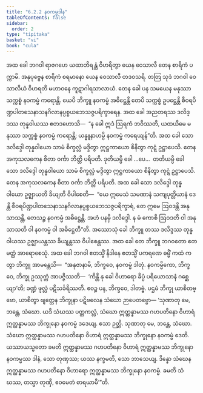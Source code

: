 ```yaml
---
title: "6.2.2 နဝကမ္မဒါန"
tableOfContents: false
sidebar:
  order: 2
type: "tipitaka"
basket: "vi"
book: "cula"
---
```



<DynamicBreadcrumb />

<Division number="308" book="cula">

<Paragraph number="1330" book="cula">
အထ ခေါ ဘဂဝါ ရာဇဂဟေ ယထာဘိရန္တံ ဝိဟရိတွာ ယေန ဝေသာလီ တေန စာရိကံ ပက္ကာမိ. အနုပုဗ္ဗေန စာရိကံ စရမာနော ယေန ဝေသာလီ တဒဝသရိ. တတြ သုဒံ ဘဂဝါ ဝေသာလိယံ ဝိဟရတိ မဟာဝနေ ကူဋာဂါရသာလာယံ. တေန ခေါ ပန သမယေန မနုဿာ သက္ကစ္စံ နဝကမ္မံ ကရောန္တိ. ယေပိ ဘိက္ခူ နဝကမ္မံ အဓိဋ္ဌေန္တိ တေပိ သက္ကစ္စံ ဥပဋ္ဌေန္တိ စီဝရပိဏ္ဍပါတသေနာသနဂိလာနပ္ပစ္စယဘေသဇ္ဇပရိက္ခာရေန. အထ ခေါ အညတရဿ ဒလိဒ္ဒဿ တုန္နဝါယဿ ဧတဒဟောသိ—  “န ခေါ ဣဒံ ဩရကံ ဘဝိဿတိ, ယထယိမေ မနုဿာ သက္ကစ္စံ နဝကမ္မံ ကရောန္တိ; ယန္နူနာဟမ္ပိ နဝကမ္မံ ကရေယျန်”တိ. အထ ခေါ သော ဒလိဒ္ဒေါ တုန္နဝါယော သာမံ စိက္ခလ္လံ မဒ္ဒိတွာ ဣဋ္ဌကာယော စိနိတွာ ကုဋ္ဋံ ဥဋ္ဌာပေသိ. တေန အကုသလကေန စိတာ ဝင်္ကာ ဘိတ္တိ ပရိပတိ. ဒုတိယမ္ပိ ခေါ …ပေ…  တတိယမ္ပိ ခေါ သော ဒလိဒ္ဒေါ တုန္နဝါယော သာမံ စိက္ခလ္လံ မဒ္ဒိတွာ ဣဋ္ဌကာယော စိနိတွာ ကုဋ္ဋံ ဥဋ္ဌာပေသိ. တေန အကုသလကေန စိတာ ဝင်္ကာ ဘိတ္တိ ပရိပတိ. အထ ခေါ သော ဒလိဒ္ဒေါ တုန္နဝါယော ဥဇ္ဈာယတိ ခိယျတိ ဝိပါစေတိ—  “ယေ ဣမေသံ သမဏာနံ သကျပုတ္တိယာနံ ဒေန္တိ စီဝရပိဏ္ဍပါတသေနာသနဂိလာနပ္ပစ္စယဘေသဇ္ဇပရိက္ခာရံ, တေ ဣမေ ဩဝဒန္တိ အနုသာသန္တိ, တေသဉ္စ နဝကမ္မံ အဓိဋ္ဌေန္တိ. အဟံ ပနမှိ ဒလိဒ္ဒေါ. န မံ ကောစိ ဩဝဒတိ ဝါ အနုသာသတိ ဝါ နဝကမ္မံ ဝါ အဓိဋ္ဌေတီ”တိ.
</Paragraph>

<Paragraph number="1331" book="cula">
အဿောသုံ ခေါ ဘိက္ခူ တဿ ဒလိဒ္ဒဿ တုန္နဝါယဿ ဥဇ္ဈာယန္တဿ ခိယျန္တဿ ဝိပါစေန္တဿ. အထ ခေါ တေ ဘိက္ခူ ဘဂဝတော ဧတမတ္ထံ အာရောစေသုံ. အထ ခေါ ဘဂဝါ ဧတသ္မိံ နိဒါနေ ဧတသ္မိံ ပကရဏေ ဓမ္မိံ ကထံ ကတွာ ဘိက္ခူ အာမန္တေသိ—  “အနုဇာနာမိ, ဘိက္ခဝေ, နဝကမ္မံ ဒါတုံ. နဝကမ္မိကော, ဘိက္ခဝေ, ဘိက္ခု ဥဿုက္ကံ အာပဇ္ဇိဿတိ—  ‘ကိန္တိ နု ခေါ ဝိဟာရော ခိပ္ပံ ပရိယောသာနံ ဂစ္ဆေယျာ’တိ; ခဏ္ဍံ ဖုလ္လံ ပဋိသင်္ခရိဿတိ. ဧဝဉ္စ ပန, ဘိက္ခဝေ, ဒါတဗ္ဗံ. ပဌမံ ဘိက္ခု ယာစိတဗ္ဗော, ယာစိတွာ ဗျတ္တေန ဘိက္ခုနာ ပဋိဗလေန သံဃော ဉာပေတဗ္ဗော—
</Paragraph>

</Division>
<Division number="309" book="cula">

<Paragraph number="1332" book="cula">
‘သုဏာတု မေ, ဘန္တေ, သံဃော. ယဒိ သံဃဿ ပတ္တကလ္လံ, သံဃော ဣတ္ထန္နာမဿ ဂဟပတိနော ဝိဟာရံ ဣတ္ထန္နာမဿ ဘိက္ခုနော နဝကမ္မံ ဒဒေယျ. ဧသာ ဉတ္တိ.
</Paragraph>

<Paragraph number="1333" book="cula">
သုဏာတု မေ, ဘန္တေ, သံဃော. သံဃော ဣတ္ထန္နာမဿ ဂဟပတိနော ဝိဟာရံ ဣတ္ထန္နာမဿ ဘိက္ခုနော နဝကမ္မံ ဒေတိ. ယဿာယသ္မတော ခမတိ ဣတ္ထန္နာမဿ ဂဟပတိနော ဝိဟာရံ ဣတ္ထန္နာမဿ ဘိက္ခုနော နဝကမ္မဿ ဒါနံ, သော တုဏှဿ; ယဿ နက္ခမတိ, သော ဘာသေယျ.
</Paragraph>

<Paragraph number="1334" book="cula">
ဒိန္နော သံဃေန ဣတ္ထန္နာမဿ ဂဟပတိနော ဝိဟာရော ဣတ္ထန္နာမဿ ဘိက္ခုနော နဝကမ္မံ. ခမတိ သံဃဿ, တသ္မာ တုဏှီ, ဧဝမေတံ ဓာရယာမီ’”တိ.
</Paragraph>
</Division>
